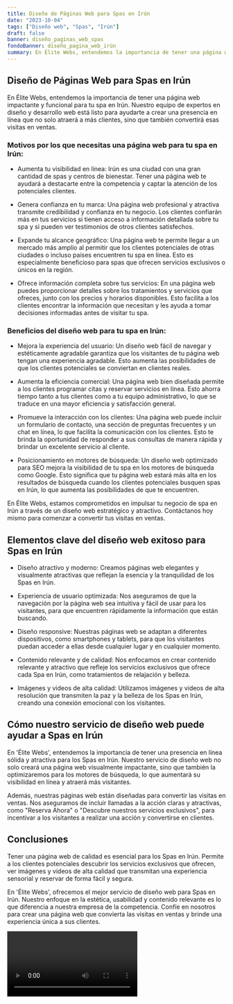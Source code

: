 ```yaml
---
title: Diseño de Páginas Web para Spas en Irún
date: "2023-10-04"
tags: ["Diseño web", "Spas", "Irún"]
draft: false
banner: diseño_paginas_web_spas
fondoBanner: diseño_pagina_web_irún
summary: En Élite Webs, entendemos la importancia de tener una página web impactante y funcional para tu spa en Irún. Nuestro equipo de expertos en diseño y desarrollo web está listo para ayudarte a crear una presencia en línea que no solo atraerá a más clientes, sino que también convertirá esas visitas en ventas.
---
```



## Diseño de Páginas Web para Spas en Irún

En Élite Webs, entendemos la importancia de tener una página web impactante y funcional para tu spa en Irún. Nuestro equipo de expertos en diseño y desarrollo web está listo para ayudarte a crear una presencia en línea que no solo atraerá a más clientes, sino que también convertirá esas visitas en ventas.

### Motivos por los que necesitas una página web para tu spa en Irún:

- Aumenta tu visibilidad en línea: Irún es una ciudad con una gran cantidad de spas y centros de bienestar. Tener una página web te ayudará a destacarte entre la competencia y captar la atención de los potenciales clientes.

- Genera confianza en tu marca: Una página web profesional y atractiva transmite credibilidad y confianza en tu negocio. Los clientes confiarán más en tus servicios si tienen acceso a información detallada sobre tu spa y si pueden ver testimonios de otros clientes satisfechos.

- Expande tu alcance geográfico: Una página web te permite llegar a un mercado más amplio al permitir que los clientes potenciales de otras ciudades o incluso países encuentren tu spa en línea. Esto es especialmente beneficioso para spas que ofrecen servicios exclusivos o únicos en la región.

- Ofrece información completa sobre tus servicios: En una página web puedes proporcionar detalles sobre los tratamientos y servicios que ofreces, junto con los precios y horarios disponibles. Esto facilita a los clientes encontrar la información que necesitan y les ayuda a tomar decisiones informadas antes de visitar tu spa.

### Beneficios del diseño web para tu spa en Irún:

- Mejora la experiencia del usuario: Un diseño web fácil de navegar y estéticamente agradable garantiza que los visitantes de tu página web tengan una experiencia agradable. Esto aumenta las posibilidades de que los clientes potenciales se conviertan en clientes reales.

- Aumenta la eficiencia comercial: Una página web bien diseñada permite a los clientes programar citas y reservar servicios en línea. Esto ahorra tiempo tanto a tus clientes como a tu equipo administrativo, lo que se traduce en una mayor eficiencia y satisfacción general.

- Promueve la interacción con los clientes: Una página web puede incluir un formulario de contacto, una sección de preguntas frecuentes y un chat en línea, lo que facilita la comunicación con los clientes. Esto te brinda la oportunidad de responder a sus consultas de manera rápida y brindar un excelente servicio al cliente.

- Posicionamiento en motores de búsqueda: Un diseño web optimizado para SEO mejora la visibilidad de tu spa en los motores de búsqueda como Google. Esto significa que tu página web estará más alta en los resultados de búsqueda cuando los clientes potenciales busquen spas en Irún, lo que aumenta las posibilidades de que te encuentren.

En Élite Webs, estamos comprometidos en impulsar tu negocio de spa en Irún a través de un diseño web estratégico y atractivo. Contáctanos hoy mismo para comenzar a convertir tus visitas en ventas.

<GifSeo />

<Cta />

## Elementos clave del diseño web exitoso para Spas en Irún

- Diseño atractivo y moderno: Creamos páginas web elegantes y visualmente atractivas que reflejan la esencia y la tranquilidad de los Spas en Irún.

- Experiencia de usuario optimizada: Nos aseguramos de que la navegación por la página web sea intuitiva y fácil de usar para los visitantes, para que encuentren rápidamente la información que están buscando.

- Diseño responsive: Nuestras páginas web se adaptan a diferentes dispositivos, como smartphones y tablets, para que los visitantes puedan acceder a ellas desde cualquier lugar y en cualquier momento.

- Contenido relevante y de calidad: Nos enfocamos en crear contenido relevante y atractivo que refleje los servicios exclusivos que ofrece cada Spa en Irún, como tratamientos de relajación y belleza.

- Imágenes y videos de alta calidad: Utilizamos imágenes y videos de alta resolución que transmiten la paz y la belleza de los Spas en Irún, creando una conexión emocional con los visitantes.

## Cómo nuestro servicio de diseño web puede ayudar a Spas en Irún

En 'Élite Webs', entendemos la importancia de tener una presencia en línea sólida y atractiva para los Spas en Irún. Nuestro servicio de diseño web no solo creará una página web visualmente impactante, sino que también la optimizaremos para los motores de búsqueda, lo que aumentará su visibilidad en línea y atraerá más visitantes.

Además, nuestras páginas web están diseñadas para convertir las visitas en ventas. Nos aseguramos de incluir llamadas a la acción claras y atractivas, como "Reserva Ahora" o "Descubre nuestros servicios exclusivos", para incentivar a los visitantes a realizar una acción y convertirse en clientes.

## Conclusiones

Tener una página web de calidad es esencial para los Spas en Irún. Permite a los clientes potenciales descubrir los servicios exclusivos que ofrecen, ver imágenes y videos de alta calidad que transmitan una experiencia sensorial y reservar de forma fácil y segura.

En 'Élite Webs', ofrecemos el mejor servicio de diseño web para Spas en Irún. Nuestro enfoque en la estética, usabilidad y contenido relevante es lo que diferencia a nuestra empresa de la competencia. Confíe en nosotros para crear una página web que convierta las visitas en ventas y brinde una experiencia única a sus clientes.

<Video />

<CtaBot job="Spas" city="Irún" />

<Gmaps query="Irún+españa+maps" />
